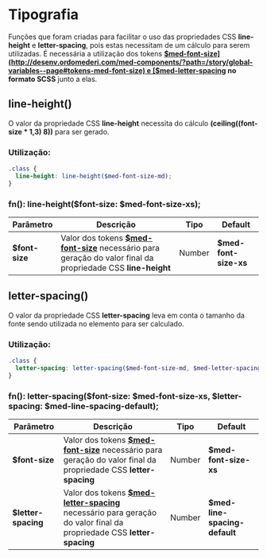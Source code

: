 
<Meta title="global/functions/Tipografia" />

# Tipografia

Funções que foram criadas para facilitar o uso das propriedades CSS **line-height** e **letter-spacing**, pois estas necessitam
de um cálculo para serem utilizadas. É necessária a utilização dos tokens **[$med-font-size](http://desenv.ordomederi.com/med-components/?path=/story/global-variables--page#tokens-med-font-size) e [$med-letter-spacing](http://desenv.ordomederi.com/med-components/?path=/story/global-variables--page#tokens-med-letter-spacing) no formato SCSS** junto a elas.

## line-height()

O valor da propriedade CSS **line-height** necessita do cálculo **(ceiling((font-size \* 1,3) 8))** para ser gerado.

### Utilização:

```scss
.class {
  line-height: line-height($med-font-size-md);
}
```

### fn(): line-height($font-size: $med-font-size-xs);

| Parâmetro      | Descrição                                                                                                                                                                                                             | Tipo   | Default               |
| -------------- | --------------------------------------------------------------------------------------------------------------------------------------------------------------------------------------------------------------------- | ------ | --------------------- |
| **$font-size** | Valor dos tokens **[$med-font-size](http://desenv.ordomederi.com/med-components/?path=/story/global-variables--page#tokens-med-font-size)** necessário para geração do valor final da propriedade CSS **line-height** | Number | **$med-font-size-xs** |

## letter-spacing()

O valor da propriedade CSS **letter-spacing** leva em conta o tamanho da fonte sendo utilizada no elemento para ser calculado.

### Utilização:

```scss
.class {
  letter-spacing: letter-spacing($med-font-size-md, $med-letter-spacing-medium);
}
```

### fn(): letter-spacing($font-size: $med-font-size-xs, $letter-spacing: $med-line-spacing-default);

| Parâmetro           | Descrição                                                                                                                                                                                                                          | Tipo   | Default                       |
| ------------------- | ---------------------------------------------------------------------------------------------------------------------------------------------------------------------------------------------------------------------------------- | ------ | ----------------------------- |
| **$font-size**      | Valor dos tokens **[$med-font-size](http://desenv.ordomederi.com/med-components/?path=/story/global-variables--page#tokens-med-font-size)** necessário para geração do valor final da propriedade CSS **letter-spacing**           | Number | **$med-font-size-xs**         |
| **$letter-spacing** | Valor dos tokens **[$med-letter-spacing](http://desenv.ordomederi.com/med-components/?path=/story/global-variables--page#tokens-med-letter-spacing)** necessário para geração do valor final da propriedade CSS **letter-spacing** | Number | **$med-line-spacing-default** |
